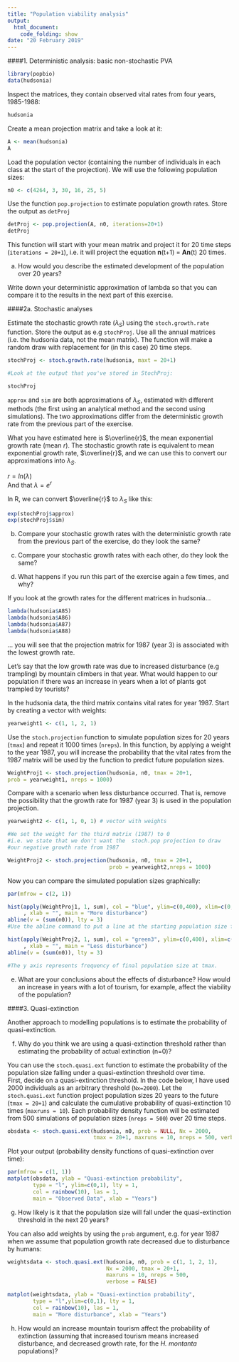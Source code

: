 ```yaml
---
title: "Population viability analysis"
output:
  html_document:
    code_folding: show
date: "20 February 2019"
---
```


####1. Deterministic analysis: basic non-stochastic PVA

```r
library(popbio)
data(hudsonia)
```

Inspect the matrices, they contain observed vital rates from four years, 1985-1988:
```r
hudsonia
```

Create a mean projection matrix and take a look at it:
```r
A <- mean(hudsonia)
A
```

Load the population vector (containing the number of individuals in each class at the start of the projection). We will use the following population sizes:  

```r
n0 <- c(4264, 3, 30, 16, 25, 5)
```

Use the function `pop.projection` to estimate population growth rates. Store the output as `detProj` 
```r
detProj <- pop.projection(A, n0, iterations=20+1)
detProj
```


This function will start with your mean matrix and project it for 20 time steps (`iterations = 20+1`), i.e. it will project the equation **n**(t+1) = **An**(t) 20 times.


a) How would you describe the estimated development of the population over 20 years?   

Write down your deterministic approximation of lambda so that you can compare it to the results in the next part of this exercise.  
  
####2a. Stochastic analyses  
  
Estimate the stochastic growth rate ($\lambda_S$) using the `stoch.growth.rate` function. Store the output as e.g `stochProj`. Use all the annual matrices (i.e. the hudsonia data, not the mean matrix). The function will make a random draw with replacement for (in this case) 20 time steps.
```r
stochProj <- stoch.growth.rate(hudsonia, maxt = 20+1)

#Look at the output that you've stored in StochProj:

stochProj
```

`approx` and `sim` are both approximations of $\lambda_S$, estimated with different methods (the first using an analytical method and the second using simulations). The two approximations differ from the deterministic growth rate from the previous part of the exercise.  
  
What you have estimated here is $\overline{r}$, the mean exponential growth rate (mean *r*). The stochastic growth rate is equivalent to mean exponential growth rate, $\overline{r}$, and we can use this to convert our approximations into $\lambda_S$.  
  
$r = ln(\lambda)$  
And that $\lambda = e^{r}$

In R, we can convert $\overline{r}$ to $\lambda_S$ like this:

```r
exp(stochProj$approx)
exp(stochProj$sim)
```

b) Compare your stochastic growth rates with the deterministic growth rate from the previous part of the exercise, do they look the same?  
  
c) Compare your stochastic growth rates with each other, do they look the same?  
  
d) What happens if you run this part of the exercise again a few times, and why?  

If you look at the growth rates for the different matrices in hudsonia...
```r
lambda(hudsonia$A85)
lambda(hudsonia$A86)
lambda(hudsonia$A87)
lambda(hudsonia$A88)
```
... you will see that the projection matrix for 1987 (year 3) is associated with the lowest growth rate.

Let's say that the low growth rate was due to increased disturbance (e.g trampling) by mountain climbers in that year. What would happen to our population if there was an increase in years when a lot of plants got trampled by tourists?
  
In the hudsonia data, the third matrix contains vital rates for year 1987. Start by creating a vector with weights:
```r
yearweight1 <- c(1, 1, 2, 1) 
```
  
Use the `stoch.projection` function to simulate population sizes for 20 years (`tmax`) and repeat it 1000 times (`nreps`). In this function, by applying a weight to the year 1987, you will increase the probability that the vital rates from the 1987 matrix will be used by the function to predict future population sizes.

```r
WeightProj1 <- stoch.projection(hudsonia, n0, tmax = 20+1,
prob = yearweight1, nreps = 1000)

```
  
Compare with a scenario when less disturbance occurred. That is, remove the possibility that the growth rate for 1987 (year 3) is used in the population projection.
```r
yearweight2 <- c(1, 1, 0, 1) # vector with weights

#We set the weight for the third matrix (1987) to 0
#i.e. we state that we don't want the  stoch.pop projection to draw
#our negative growth rate from 1987

WeightProj2 <- stoch.projection(hudsonia, n0, tmax = 20+1, 
                                prob = yearweight2,nreps = 1000)
```
  
Now you can compare the simulated population sizes graphically:
```r

par(mfrow = c(2, 1))

hist(apply(WeightProj1, 1, sum), col = "blue", ylim=c(0,400), xlim=c(0,6000)
     , xlab = "", main = "More disturbance")
abline(v = (sum(n0)), lty = 3)
#Use the abline command to put a line at the starting population size for reference

hist(apply(WeightProj2, 1, sum), col = "green3", ylim=c(0,400), xlim=c(0,6000)
     , xlab = "", main = "Less disturbance")
abline(v = (sum(n0)), lty = 3)

#The y axis represents frequency of final population size at tmax.
```

  
  
e) What are your conclusions about the effects of disturbance? How would an increase in years with a lot of tourism, for example, affect the viability of the population?  
  
####3. Quasi-extinction  
  
Another approach to modelling populations is to estimate the probability of quasi-extinction.  
  
f) Why do you think we are using a quasi-extinction threshold rather than estimating the probability of actual extinction (n=0)?  
  
You can use the `stoch.quasi.ext` function to estimate the probability of the population size falling under a quasi-extinction threshold over time.  
First, decide on a quasi-extinction threshold. In the code below, I have used 2000 individuals as an arbitrary threshold (`Nx=2000`). Let the `stoch.quasi.ext` function project population sizes 20 years to the future (`tmax = 20+1`) and calculate the cumulative probability of quasi-extinction 10 times (`maxruns = 10`). Each probability density function will be estimated from 500 simulations of population sizes (`nreps = 500`) over 20 time steps.

```r
obsdata <- stoch.quasi.ext(hudsonia, n0, prob = NULL, Nx = 2000,
                           tmax = 20+1, maxruns = 10, nreps = 500, verbose = FALSE)
```

Plot your output (probability density functions of quasi-extinction over time):
```r

par(mfrow = c(1, 1))
matplot(obsdata, ylab = "Quasi-extinction probability", 
        type = "l", ylim=c(0,1), lty = 1, 
        col = rainbow(10), las = 1, 
        main = "Observed Data", xlab = "Years")

```

  
g) How likely is it that the population size will fall under the quasi-extinction threshold in the next 20  years?  
  
You can also add weights by using the `prob` argument, e.g. for year 1987 when we assume that population growth rate decreased due to disturbance by humans:
```r
weightsdata <- stoch.quasi.ext(hudsonia, n0, prob = c(1, 1, 2, 1), 
                               Nx = 2000, tmax = 20+1, 
                               maxruns = 10, nreps = 500,
                               verbose = FALSE)

matplot(weightsdata, ylab = "Quasi-extinction probability", 
        type = "l",ylim=c(0,1), lty = 1, 
        col = rainbow(10), las = 1, 
        main = "More disturbance", xlab = "Years")
```


h) How would an increase mountain tourism affect the probability of extinction (assuming that increased tourism means increased disturbance, and decreased growth rate, for the *H. montanta* populations)?  

